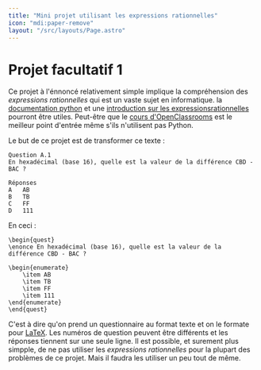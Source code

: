 ```yaml
---
title: "Mini projet utilisant les expressions rationnelles"
icon: "mdi:paper-remove"
layout: "/src/layouts/Page.astro"
---
```

 
# Projet facultatif 1

Ce projet à l'énnoncé relativement simple implique la compréhension des
_expressions rationnelles_ qui est un vaste sujet en informatique. la
[documentation python](https://docs.python.org/fr/3/library/re.html) et une
[introduction sur les expressionsrationnelles](https://docs.python.org/fr/3/howto/regex.html) 
pourront être utiles. Peut-être que le 
[cours d'OpenClassrooms](https://openclassrooms.com/fr/courses/918836-concevez-votre-site-web-avec-php-et-mysql/916990-les-expressions-regulieres-partie-1-2)
est le meilleur point d'entrée même s'ils n'utilisent pas Python.

Le but de ce projet est de transformer ce texte :

```
Question A.1
En hexadécimal (base 16), quelle est la valeur de la différence CBD - BAC ?

Réponses
A   AB
B   TB
C   FF
D   111
```

En ceci :

```
\begin{quest}
\enonce En hexadécimal (base 16), quelle est la valeur de la différence CBD - BAC ?

\begin{enumerate}
    \item AB
    \item TB
    \item FF
    \item 111
\end{enumerate}
\end{quest}
```

C'est à dire qu'on prend un questionnaire au format texte et on le formate
pour [LaTeX](https://fr.wikipedia.org/wiki/LaTeX). Les numéros de question
peuvent être différents et les réponses tiennent sur une seule ligne. Il est
possible, et surement plus simpple, de ne pas utiliser les _expressions
rationnelles_ pour la plupart des problèmes de ce projet. Mais il faudra les
utiliser un peu tout de même.
